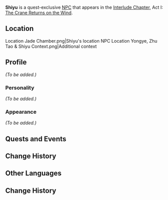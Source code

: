 {{Meta
<!-- Remove this template after adding the missing info -->
|missing_NPC_profile  = yes
}}
{{Character Infobox
|type             = Quest NPC
|image            = NPC Shiyu.png
|region           = Liyue
}}
'''Shiyu''' is a quest-exclusive [[NPC]] that appears in the [[Interlude Chapter]], Act I: [[The Crane Returns on the Wind]].

==Location==
<gallery hideaddbutton="true" captionalign="center">
Location Jade Chamber.png|Shiyu's location
NPC Location Yongye, Zhu Tao & Shiyu Context.png|Additional context
</gallery>

==Profile==
<!-- detailed story/lore information goes here -->
''(To be added.)''

===Personality===
''(To be added.)''

===Appearance===
''(To be added.)''

==Quests and Events==
{{Quest Appearances}}

==Change History==
{{Change History|2.4}}

==Other Languages==
{{Other Languages|default_hidden = 1
|en      = Shiyu
|zhs     = 诗羽
|zhs_rm  = Shīyǔ
|zht     = 詩羽
|zht_rm  = Shīyǔ
|ja      = 詩羽
|ja_rm   = Shi'u{{Assumed}}
|ko      = {{tt|시우|詩羽}}
|ko_rm   = Si'u
|es      = Shiyu
|fr      = Shiyu
|ru      = Ши Юй
|th      = Shiyu
|vi      = Shiyu
|de      = Shiyu
|id      = Shiyu
|pt      = Shiyu
}}

==Change History==
{{Reflist}}